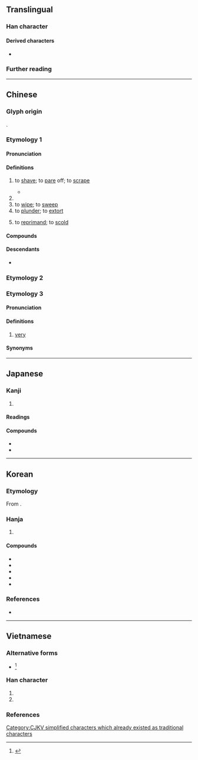 {{also|颳}}
{{character info}}
==Translingual==

===Han character===
{{Han char|rn=18|rad=刀|as=06|sn=8|four=22600|canj=HRLN|ids=⿰舌刂}}

====Derived characters====
* {{l|mul|[[𠵯]], [[𢯔]], [[𣈛]], [[𠟥]], [[𮢏]]}}

===Further reading===
{{Han ref|kx=0138.290|dkj=01943|dj=0314.070|hdz=10335.030|uh=522E}}

[[Category:CJKV simplified characters which already existed as traditional characters]]

----

==Chinese==

===Glyph origin===
{{Han etym}}
{{Han compound|𠯑|刀|c1=p|c2=s|t2=knife|ls=psc}}.

===Etymology 1===
{{zh-forms|alt=𠜜,劀}}

====Pronunciation====
{{zh-pron
|m=guā
|ma=zh-guā.ogg
|dg=гуа2
|c=gwaat3
|h=pfs=koat;gd=guad5
|j=guah4
|md=
|mn=ml:koat/koah/tp,xm:kuih/kh:koeh/tw,zz:khe/qz,twv,xm:khoe
|mn_note=koat - literary; koah - vernacular; kuih/koeh - vernacular (俗); khe/khoe - 磎 is used in the Mainland
|mn-t=guêh4/guah4/huah4
|mn-t_note=guah4 - equivalent to {{zh-l|*颳}}; huah4 - dialectal ("to sharpen")
|w=4kuaq
|mc=y
|oc=y
|cat=v
}}

====Definitions====
{{zh-hanzi}}

# to [[shave]]; to [[pare]] off; to [[scrape]]
#: {{zh-x|唔 小心 畀 啲 嘢 刮 嚫|to accidentally '''scrape''' oneself on something|C}}
#* {{zh-x|走 到 廚下，把 魚 接 在 手 內，拿 刀 刮 了 三 四 刮，拎 著 尾巴，望 滾湯 鍋 裏 一 摜。|ref=Rulin Waishi}}
# {{zh-alt-form|颳|to [[blow]]}}
# to [[wipe]]; to [[sweep]]
# to [[plunder]]; to [[extort]]
# {{lb|zh|colloquial}} to [[reprimand]]; to [[scold]]

====Compounds====
{{zh-der|刮目相看|刮臉|刮鬍子|刮痧|刮削|耳刮子|打耳刮子|刮補|搜刮}}

====Descendants====
* {{desc|bor=1|th|กวาด}}

===Etymology 2===
{{zh-see|颳}}

===Etymology 3===
{{zh-forms}}

====Pronunciation====
{{zh-pron
|h=gd=guad6
|cat=adv
}}

====Definitions====
{{zh-hanzi}}

# {{lb|zh|Hakka}} [[very]]
#: {{zh-x|刮 唔好意思|'''very''' embarrassed|tr='''guad6''' m2 hau3 yi4 si1|H-MX}}

====Synonyms====
{{zh-dial|很}}

{{zh-cat|Beginning}}

----

==Japanese==

===Kanji===
{{ja-kanji|grade=|rs=刀06}}

# {{rfdef|ja|sort=刀06}}

====Readings====
{{ja-readings
|on=かつ, けち
|kun=けず-る, きさ-ぐ, きさげ, こそ-ぐ, こそ-げる
}}

====Compounds====
* {{ja-r|刮%眼|かつ%がん}}
* {{ja-r|刮%目|かつ%もく}}

----

==Korean==

===Etymology===
From {{der|ko|ltc|sort=괄|-}} {{ltc-l|刮}}.

===Hanja===
{{ko-hanja-search}}
{{ko-hanja|깎다|깎을|괄}}

# {{hanja form of|괄|to [[cut]]; to [[shave]]; to [[peel]]}}

====Compounds====
{{der-top3|Compounds}}
* {{ko-l|괄목|刮目}}
* {{ko-l|괄삭|刮削}}
* {{ko-l|괄구마광|刮垢摩光}}
* {{ko-l|괄목상대|刮目相對}}
* {{ko-l|귀배괄모|龜背刮毛}}
{{der-bottom}}

===References===
* {{R:hanjadoc|773}}

----

==Vietnamese==

===Alternative forms===
* {{alter|vi|{{vi-l|𠜵|quát}}}}<ref name=bonet>{{vi-ref|Bonet (1899).}}</ref>

===Han character===
{{vi-readings|rs=刀06
|hanviet=quát-gdhn;bonet;genibrel
|phienthiet=
|nom=quát-bonet;genibrel;taberd
}}

# {{han tu form of|quát|to [[scrape]] off; to [[pare]]; to make [[thin]]}}
# {{Nom form of|quát|to [[shout]]; to [[storm#Verb|storm]]; to [[yell]]}}

===References===
<references/>